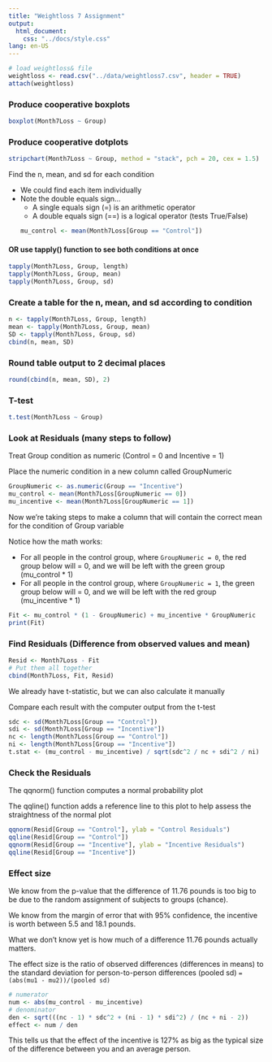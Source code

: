 ```yaml
---
title: "Weightloss 7 Assignment"
output:
  html_document:
    css: "../docs/style.css"
lang: en-US
---
```


```r
# load weightloss& file
weightloss <- read.csv("../data/weightloss7.csv", header = TRUE)
attach(weightloss)
```

### Produce cooperative boxplots
```r
boxplot(Month7Loss ~ Group)
```

### Produce cooperative dotplots
```r
stripchart(Month7Loss ~ Group, method = "stack", pch = 20, cex = 1.5)
```

Find the n, mean, and sd for each condition

- We could find each item individually
- Note the double equals sign...
  - A single equals sign (=) is an arithmetic operator
  - A double equals sign (==) is a logical operator (tests True/False)
```r
mu_control <- mean(Month7Loss[Group == "Control"])
```

#### OR use tapply() function to see both conditions at once
```r
tapply(Month7Loss, Group, length)
tapply(Month7Loss, Group, mean)
tapply(Month7Loss, Group, sd)
```

### Create a table for the n, mean, and sd according to condition
```r
n <- tapply(Month7Loss, Group, length)
mean <- tapply(Month7Loss, Group, mean)
SD <- tapply(Month7Loss, Group, sd)
cbind(n, mean, SD)
```

### Round table output to 2 decimal places
```r
round(cbind(n, mean, SD), 2)
```

### T-test
```r
t.test(Month7Loss ~ Group)
```

### Look at Residuals (many steps to follow)
Treat Group condition as numeric (Control = 0 and Incentive = 1)

Place the numeric condition in a new column called GroupNumeric
```r
GroupNumeric <- as.numeric(Group == "Incentive")
mu_control <- mean(Month7Loss[GroupNumeric == 0])
mu_incentive <- mean(Month7Loss[GroupNumeric == 1])
```
Now we're taking steps to make a column that will contain the correct mean for the condition of Group variable

Notice how the math works:

- For all people in the control group, where `GroupNumeric = 0`, the red group below will = 0, and we will be left with the green group (mu_control * 1)
- For all people in the control group, where `GroupNumeric = 1`, the green group below will = 0, and we will be left with the red group (mu_incentive * 1)
```r
Fit <- mu_control * (1 - GroupNumeric) + mu_incentive * GroupNumeric
print(Fit)
```

### Find Residuals (Difference from observed values and mean)
```r
Resid <- Month7Loss - Fit
# Put them all together
cbind(Month7Loss, Fit, Resid)
```

We already have t-statistic, but we can also calculate it manually

Compare each result with the computer output from the t-test
```r
sdc <- sd(Month7Loss[Group == "Control"])
sdi <- sd(Month7Loss[Group == "Incentive"])
nc <- length(Month7Loss[Group == "Control"])
ni <- length(Month7Loss[Group == "Incentive"])
t.stat <- (mu_control - mu_incentive) / sqrt(sdc^2 / nc + sdi^2 / ni)
```

### Check the Residuals

The qqnorm() function computes a normal probability plot

The qqline() function adds a reference line to this plot to help assess the straightness of the normal plot
```r
qqnorm(Resid[Group == "Control"], ylab = "Control Residuals")
qqline(Resid[Group == "Control"])
qqnorm(Resid[Group == "Incentive"], ylab = "Incentive Residuals")
qqline(Resid[Group == "Incentive"])
```

### Effect size

We know from the p-value that the difference of 11.76 pounds is too big to be due to the random assignment of subjects to groups (chance).

We know from the margin of error that with 95% confidence, the incentive is worth between 5.5 and 18.1 pounds.

What we don't know yet is how much of a difference 11.76 pounds actually matters.

The effect size is the ratio of observed differences (differences in means) to the standard deviation for person-to-person differences (pooled sd)
`=(abs(mu1 - mu2))/(pooled sd)`
```r
# numerator
num <- abs(mu_control - mu_incentive)
# denominator
den <- sqrt(((nc - 1) * sdc^2 + (ni - 1) * sdi^2) / (nc + ni - 2))
effect <- num / den
```

This tells us that the effect of the incentive is 127% as big as the typical size of the difference between you and an average person.